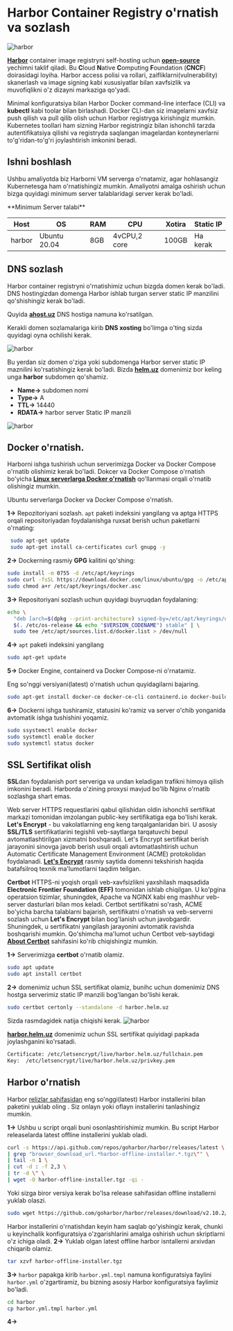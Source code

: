 
# Harbor Container Registry o'rnatish va sozlash

![harbor](https://raw.githubusercontent.com/devops-journey-uz/assets/main/images/tutorials/container/harbor-setup/banner.png)

[**Harbor**](https://goharbor.io/) container image registryni self-hosting uchun [**open-source**](https://github.com/goharbor/harbor) yechimni taklif qiladi. Bu **C**loud **N**ative **C**omputing **F**oundation (**CNCF**) doirasidagi loyiha. Harbor access polisi va rollari, zaifliklarni(vulnerability) skanerlash va image signing kabi xususiyatlar bilan xavfsizlik va muvofiqlikni o'z dizayni markaziga qo'yadi.

Minimal konfiguratsiya bilan Harbor Docker command-line interface (CLI) va **kubectl** kabi toolar bilan birlashadi. Docker CLI-dan siz imagelarni xavfsiz push qilish va pull qilib  olish uchun Harbor registryga kirishingiz mumkin. Kubernetes toollari ham sizning Harbor registringiz bilan ishonchli tarzda autentifikatsiya qilishi va registryda saqlangan imagelardan konteynerlarni to'g'ridan-to'g'ri joylashtirish imkonini beradi.


## Ishni boshlash
Ushbu amaliyotda biz Harborni VM serverga o'rnatamiz, agar hohlasangiz Kubernetesga ham o'rnatishingiz mumkin.
Amaliyotni amalga oshirish uchun bizga quyidagi minimum server talablaridagi server kerak bo'ladi.

<Callout type="info" emoji="">
**Minimum Server talabi**

| Host        | OS            | RAM            | CPU           | Xotira       | Static IP   |
| ----------- | ------------- | -------------- | ------------- |------------- | ----------- |
|  harbor     | Ubuntu 20.04  | 8GB            | 4vCPU,2 core  | 100GB        | Ha kerak    |

</Callout>

## DNS sozlash

Harbor container registryni o'rnatishimiz uchun bizgda domen kerak bo'ladi. DNS hostingizdan domenga Harbor ishlab turgan server static IP manzilini qo'shishingiz kerak bo'ladi.

Quyida [**ahost.uz**](https://www.ahost.uz/) DNS hostiga namuna ko'rsatilgan.

Kerakli domen sozlamalariga kirib **DNS xosting** bo'limga o'ting sizda quyidagi oyna ochilishi kerak.

![harbor](https://raw.githubusercontent.com/devops-journey-uz/assets/main/images/tutorials/container/harbor-setup/dns.png)

Bu yerdan siz domen o'ziga yoki subdomenga Harbor server static IP maznilini ko'rsatishingiz kerak bo'ladi. Bizda [**helm.uz**](https://helm.uz) domenimiz bor keling unga **harbor** subdomen qo'shamiz.

* **Name->** subdomen nomi
* **Type->** A
* **TTL->** 14440
* **RDATA->** harbor server Static IP manzili

![harbor](https://raw.githubusercontent.com/devops-journey-uz/assets/main/images/tutorials/container/harbor-setup/dns2.png)

## Docker o'rnatish.

Harborni ishga tushirish uchun serverimizga Docker va Docker Compose o'rnatib olishimiz kerak bo'ladi. Dokcer va Docker Compose o'rnatish bo'yicha [**Linux serverlarga Docker o'rnatish**](https://devops-journey.uz/guides/konteyner/docker-ornatish) qo'llanmasi orqali o'rnatib olishingiz mumkin.

Ubuntu serverlarga Docker va Docker Compose o'rnatish.

**1->** Repozitoriyani sozlash. `apt` paketi indeksini yangilang va aptga HTTPS orqali repositoriyadan foydalanishga ruxsat berish uchun paketlarni o'rnating:

```bash
 sudo apt-get update
 sudo apt-get install ca-certificates curl gnupg -y
 ```

**2->** Dockerning rasmiy **GPG** kalitini qo'shing:

```bash
sudo install -m 0755 -d /etc/apt/keyrings
sudo curl -fsSL https://download.docker.com/linux/ubuntu/gpg -o /etc/apt/keyrings/docker.asc
sudo chmod a+r /etc/apt/keyrings/docker.asc
```
**3->** Repositoriyani sozlash uchun quyidagi buyruqdan foydalaning:

```bash
echo \
  "deb [arch=$(dpkg --print-architecture) signed-by=/etc/apt/keyrings/docker.asc] https://download.docker.com/linux/ubuntu \
  $(. /etc/os-release && echo "$VERSION_CODENAME") stable" | \
  sudo tee /etc/apt/sources.list.d/docker.list > /dev/null
```

**4->** `apt` paketi indeksini yangilang

```bash
sudo apt-get update
```

**5->** Docker Engine, containerd va Docker Compose-ni o'rnatamiz.

Eng so'nggi versiyani(latest) o'rnatish uchun quyidagilarni bajaring.

```bash
sudo apt-get install docker-ce docker-ce-cli containerd.io docker-buildx-plugin docker-compose-plugin docker-compose -y
```

**6->** Dockerni ishga tushiramiz, statusini ko'ramiz va server o'chib yonganida avtomatik ishga tushishini yoqamiz.

```bash
sudo ssystemctl enable docker
sudo systemctl enable docker
sudo systemctl status docker
```

## SSL Sertifikat olish

**SSL**dan foydalanish port serveriga va undan keladigan trafikni himoya qilish imkonini beradi. Harborda o'zining proxysi mavjud bo'lib Nginx o'rnatib sozlashga shart emas.

Web server HTTPS requestlarini qabul qilishidan oldin ishonchli sertifikat markazi tomonidan imzolangan public-key sertifikatiga ega bo'lishi kerak. **Let's Encrypt** - bu vakolatlarning eng keng tarqalganlaridan biri. U asosiy **SSL/TLS** sertifikatlarini tegishli veb-saytlarga tarqatuvchi bepul avtomatlashtirilgan xizmatni boshqaradi. Let's Encrypt sertifikat berish jarayonini sinovga javob berish usuli orqali avtomatlashtirish uchun Automatic Certificate Management Environment (ACME) protokolidan foydalanadi. [**Let's Encrypt**](https://letsencrypt.org/how-it-works/) rasmiy saytida domenni tekshirish haqida batafsilroq texnik ma'lumotlarni taqdim teilgan.

**Certbot** HTTPS-ni yoqish orqali veb-xavfsizlikni yaxshilash maqsadida **Electronic Frontier Foundation (EFF)** tomonidan ishlab chiqilgan. U ko'pgina operatsion tizimlar, shuningdek, Apache va NGINX kabi eng mashhur veb-server dasturlari bilan mos keladi. Certbot sertifikatni so'rash, ACME bo'yicha barcha talablarni bajarish, sertifikatni o'rnatish va veb-serverni sozlash uchun **Let's Encrypt** bilan bog'lanish uchun javobgardir. Shuningdek, u sertifikatni yangilash jarayonini avtomatik ravishda boshqarishi mumkin. Qo'shimcha ma'lumot uchun Certbot veb-saytidagi [**About Certbot**](https://certbot.eff.org/pages/about) sahifasini ko'rib chiqishingiz mumkin.

**1->** Serverimizga **certbot** o'rnatib olamiz.

```bash
sudo apt update
sudo apt install certbot
```

**2->** domenimiz uchun SSL sertifikat olamiz, bunihc uchun domenimiz DNS hostga serverimiz static IP manzili bog'langan bo'lishi kerak.

```bash
sudo certbot certonly --standalone -d harbor.helm.uz
```
Sizda rasmdagidek natija chiqishi kerak.
![harbor](https://raw.githubusercontent.com/devops-journey-uz/assets/main/images/tutorials/container/harbor-setup/ssl2.png)

[**harbor.helm.uz**]() domenimiz uchun SSL sertifikat quiyidagi papkada joylashganini ko'rsatadi.

```bash
Certificate: /etc/letsencrypt/live/harbor.helm.uz/fullchain.pem
Key:  /etc/letsencrypt/live/harbor.helm.uz/privkey.pem
```

## Harbor o'rnatish

Harbor [relizlar sahifasidan](https://github.com/goharbor/harbor/releases/latest) eng so'nggi(latest) Harbor installerini bilan paketini yuklab oling . Siz onlayn yoki oflayn installerini tanlashingiz mumkin.

**1->** Ushbu u script orqali buni osonlashtirishimiz mumkin. Bu script Harbor releaselarda latest offline installerini yuklab oladi.


```bash
curl -s https://api.github.com/repos/goharbor/harbor/releases/latest \
| grep "browser_download_url.*harbor-offline-installer.*.tgz\"" \
| tail -n 1 \
| cut -d : -f 2,3 \
| tr -d \" \
| wget -O harbor-offline-installer.tgz -qi -
```

Yoki sizga biror versiya kerak bo'lsa release sahifasidan offline installerni yuklab olaszi.

```bash /v2.10.2/
sudo wget https://github.com/goharbor/harbor/releases/download/v2.10.2/harbor-offline-installer-v2.10.2.tgz
```

Harbor installerini o'rnatishdan keyin ham saqlab qo'yishingiz kerak, chunki u keyinchalik konfiguratsiya o'zgarishlarini amalga oshirish uchun skriptlarni o'z ichiga oladi.
**2->** Yuklab olgan latest offline harbor isntallerni arxivdan chiqarib olamiz.

```bash
tar xzvf harbor-offline-installer.tgz
```

**3->** `harbor` papakga kirib `harbor.yml.tmpl` namuna konfiguratsiya faylini `harbor.yml` o'zgartiramiz, bu bizning asosiy Harbor konfiguratsiya faylimiz bo'ladi.

```bash
cd harbor
cp harbor.yml.tmpl harbor.yml
```

**4->** 